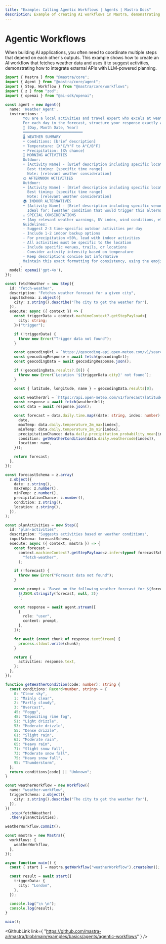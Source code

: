 ```yaml
---
title: "Example: Calling Agentic Workflows | Agents | Mastra Docs"
description: Example of creating AI workflows in Mastra, demonstrating integration of external APIs with LLM-powered planning.
---
```



# Agentic Workflows

When building AI applications, you often need to coordinate multiple steps that depend on each other's outputs. This example shows how to create an AI workflow that fetches weather data and uses it to suggest activities, demonstrating how to integrate external APIs with LLM-powered planning.

```ts showLineNumbers copy
import { Mastra } from "@mastra/core";
import { Agent } from "@mastra/core/agent";
import { Step, Workflow } from "@mastra/core/workflows";
import { z } from "zod";
import { openai } from "@ai-sdk/openai";

const agent = new Agent({
  name: 'Weather Agent',
  instructions: `
        You are a local activities and travel expert who excels at weather-based planning. Analyze the weather data and provide practical activity recommendations.
        For each day in the forecast, structure your response exactly as follows:
        📅 [Day, Month Date, Year]
        ═══════════════════════════
        🌡️ WEATHER SUMMARY
        • Conditions: [brief description]
        • Temperature: [X°C/Y°F to A°C/B°F]
        • Precipitation: [X% chance]
        🌅 MORNING ACTIVITIES
        Outdoor:
        • [Activity Name] - [Brief description including specific location/route]
          Best timing: [specific time range]
          Note: [relevant weather consideration]
        🌞 AFTERNOON ACTIVITIES
        Outdoor:
        • [Activity Name] - [Brief description including specific location/route]
          Best timing: [specific time range]
          Note: [relevant weather consideration]
        🏠 INDOOR ALTERNATIVES
        • [Activity Name] - [Brief description including specific venue]
          Ideal for: [weather condition that would trigger this alternative]
        ⚠️ SPECIAL CONSIDERATIONS
        • [Any relevant weather warnings, UV index, wind conditions, etc.]
        Guidelines:
        - Suggest 2-3 time-specific outdoor activities per day
        - Include 1-2 indoor backup options
        - For precipitation >50%, lead with indoor activities
        - All activities must be specific to the location
        - Include specific venues, trails, or locations
        - Consider activity intensity based on temperature
        - Keep descriptions concise but informative
        Maintain this exact formatting for consistency, using the emoji and section headers as shown.
      `,
  model: openai('gpt-4o'),
});

const fetchWeather = new Step({
  id: "fetch-weather",
  description: "Fetches weather forecast for a given city",
  inputSchema: z.object({
    city: z.string().describe("The city to get the weather for"),
  }),
  execute: async ({ context }) => {
    const triggerData = context.machineContext?.getStepPayload<{
      city: string;
    }>("trigger");

    if (!triggerData) {
      throw new Error("Trigger data not found");
    }

    const geocodingUrl = `https://geocoding-api.open-meteo.com/v1/search?name=${encodeURIComponent(triggerData.city)}&count=1`;
    const geocodingResponse = await fetch(geocodingUrl);
    const geocodingData = await geocodingResponse.json();

    if (!geocodingData.results?.[0]) {
      throw new Error(`Location '${triggerData.city}' not found`);
    }

    const { latitude, longitude, name } = geocodingData.results[0];

    const weatherUrl = `https://api.open-meteo.com/v1/forecast?latitude=${latitude}&longitude=${longitude}&daily=temperature_2m_max,temperature_2m_min,precipitation_probability_mean,weathercode&timezone=auto`;
    const response = await fetch(weatherUrl);
    const data = await response.json();

    const forecast = data.daily.time.map((date: string, index: number) => ({
      date,
      maxTemp: data.daily.temperature_2m_max[index],
      minTemp: data.daily.temperature_2m_min[index],
      precipitationChance: data.daily.precipitation_probability_mean[index],
      condition: getWeatherCondition(data.daily.weathercode[index]),
      location: name,
    }));

    return forecast;
  },
});

const forecastSchema = z.array(
  z.object({
    date: z.string(),
    maxTemp: z.number(),
    minTemp: z.number(),
    precipitationChance: z.number(),
    condition: z.string(),
    location: z.string(),
  }),
);

const planActivities = new Step({
  id: "plan-activities",
  description: "Suggests activities based on weather conditions",
  inputSchema: forecastSchema,
  execute: async ({ context, mastra }) => {
    const forecast =
      context.machineContext?.getStepPayload<z.infer<typeof forecastSchema>>(
        "fetch-weather",
      );

    if (!forecast) {
      throw new Error("Forecast data not found");
    }

    const prompt = `Based on the following weather forecast for ${forecast[0].location}, suggest appropriate activities:
      ${JSON.stringify(forecast, null, 2)}
      `;

    const response = await agent.stream([
      {
        role: "user",
        content: prompt,
      },
    ]);

    for await (const chunk of response.textStream) {
      process.stdout.write(chunk);
    }

    return {
      activities: response.text,
    };
  },
});

function getWeatherCondition(code: number): string {
  const conditions: Record<number, string> = {
    0: "Clear sky",
    1: "Mainly clear",
    2: "Partly cloudy",
    3: "Overcast",
    45: "Foggy",
    48: "Depositing rime fog",
    51: "Light drizzle",
    53: "Moderate drizzle",
    55: "Dense drizzle",
    61: "Slight rain",
    63: "Moderate rain",
    65: "Heavy rain",
    71: "Slight snow fall",
    73: "Moderate snow fall",
    75: "Heavy snow fall",
    95: "Thunderstorm",
  };
  return conditions[code] || "Unknown";
}

const weatherWorkflow = new Workflow({
  name: "weather-workflow",
  triggerSchema: z.object({
    city: z.string().describe("The city to get the weather for"),
  }),
})
  .step(fetchWeather)
  .then(planActivities);

weatherWorkflow.commit();

const mastra = new Mastra({
  workflows: {
    weatherWorkflow,
  },
});

async function main() {
  const { start } = mastra.getWorkflow("weatherWorkflow").createRun();

  const result = await start({
    triggerData: {
      city: "London",
    },
  });

  console.log("\n \n");
  console.log(result);
}

main();
```

<GithubLink
  link={
    "https://github.com/mastra-ai/mastra/blob/main/examples/basics/agents/agentic-workflows"
  }
/>
